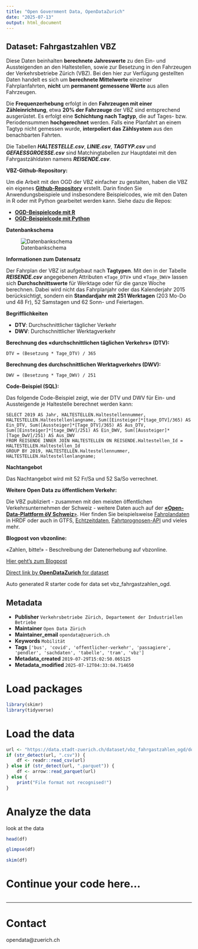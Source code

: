 ```yaml
---
title: "Open Government Data, OpenDataZurich"
date: "2025-07-13"
output: html_document
---
```


## Dataset: Fahrgastzahlen VBZ

Diese Daten beinhalten **berechnete Jahreswerte** zu den Ein- und Aussteigenden an den Haltestellen, sowie zur Besetzung in den Fahrzeugen der Verkehrsbetriebe Zürich (VBZ). Bei den hier zur Verfügung gestellten Daten handelt es sich um **berechnete Mittelwerte** einzelner Fahrplanfahrten, **nicht** um **permanent gemessene Werte** aus allen Fahrzeugen. 

Die **Frequenzerhebung** erfolgt in den **Fahrzeugen mit einer Zähleinrichtung**, etwa **20% der Fahrzeuge** der VBZ sind entsprechend ausgerüstet. Es erfolgt eine **Schichtung nach Tagtyp**, die auf Tages- bzw. Periodensummen **hochgerechnet** werden. Falls eine Planfahrt an einem Tagtyp nicht gemessen wurde, **interpoliert das Zählsystem** aus den benachbarten Fahrten.

Die Tabellen ***HALTESTELLE.csv***, ***LINIE.csv***, ***TAGTYP.csv*** und ***GEFAESSGROESSE.csv*** sind Matchingtabellen zur Hauptdatei mit den Fahrgastzähldaten namens ***REISENDE.csv***.



**VBZ-Github-Repository:**

Um die Arbeit mit den OGD der VBZ einfacher zu gestalten, haben die VBZ ein eigenes [**Github-Repository**](https://github.com/VerkehrsbetriebeZuerich ) erstellt.
Darin finden Sie Anwendungsbeispiele und insbesondere Beispielcodes, wie mit den Daten in R oder mit Python gearbeitet werden kann. Siehe dazu die Repos:

- [**OGD-Beispielcode mit R**](https://github.com/VerkehrsbetriebeZuerich/ogd_examples_R)
- [**OGD-Beispielcode mit Python**](https://github.com/VerkehrsbetriebeZuerich/ogd_examples_python)

[]()

**Datenbankschema**

![Datenbankschema](https://statistik.stadt-zuerich.ch/modules/ogd_bspe/pics/vbz/Datenschema_faga21.PNG)


[]()

**Informationen zum Datensatz**

Der Fahrplan der VBZ ist aufgebaut nach **Tagtypen**.
Mit den in der Tabelle ***REISENDE.csv*** angegebenen Attributen «`Tage_DTV`» und «`Tage_DWV`» lassen sich **Durchschnittswerte** für Werktage oder für die ganze Woche berechnen. Dabei wird nicht das Fahrplanjahr oder das Kalenderjahr 2015 berücksichtigt, sondern ein **Standardjahr mit 251 Werktagen** (203 Mo-Do und 48 Fr), 52 Samstagen und 62 Sonn- und Feiertagen.

[]()

**Begrifflichkeiten**


- **DTV**: Durchschnittlicher täglicher Verkehr
- **DWV**: Durchschnittlicher Werktagverkehr



[]()

**Berechnung des «durchschnittlichen täglichen Verkehrs» (DTV):**

`DTV = (Besetzung * Tage_DTV) / 365`

[]()

**Berechnung des durchschnittlichen Werktagverkehrs (DWV):**

`DWV = (Besetzung * Tage_DWV) / 251`


[]()

**Code-Beispiel (SQL):**

Das folgende Code-Beispiel zeigt, wie der DTV und DWV für Ein- und Aussteigende je Haltestelle berechnet werden kann:

    SELECT 2019 AS Jahr, HALTESTELLEN.Haltestellennummer, HALTESTELLEN.Haltestellenlangname, Sum([Einsteiger]*[tage_DTV]/365) AS Ein_DTV, Sum([Aussteiger]*[Tage_DTV]/365) AS Aus_DTV, Sum([Einsteiger]*[tage_DWV]/251) AS Ein_DWV, Sum([Aussteiger]*[Tage_DwV]/251) AS Aus_DWV
    FROM REISENDE INNER JOIN HALTESTELLEN ON REISENDE.Haltestellen_Id = HALTESTELLEN.Haltestellen_Id
    GROUP BY 2019, HALTESTELLEN.Haltestellennummer, HALTESTELLEN.Haltestellenlangname;

[]()

**Nachtangebot**

Das Nachtangebot wird mit 52 Fr/Sa und 52 Sa/So verrechnet.

[]()

**Weitere Open Data zu öffentlichem Verkehr:**

Die VBZ publiziert - zusammen mit den meisten öffentlichen Verkehrsunternehmen der Schweiz - weitere Daten auch auf der [**«Open-Data-Plattform öV Schweiz**»](https://opentransportdata.swiss/de/dataset). 
Hier finden Sie beispielsweise [Fahrplandaten](https://opentransportdata.swiss/search?q=fahrplan) in HRDF oder auch in GTFS, [Echtzeitdaten](https://opentransportdata.swiss/de/dataset/go-realtime), [Fahrtprognosen-API](https://opentransportdata.swiss/de/dataset/fahrtprognose) und vieles mehr.

[]()

**Blogpost von vbzonline:**

«Zahlen, bitte!» - Beschreibung der Datenerhebung auf vbzonline.

[Hier geht's zum Blogpost](https://vbzonline.ch/zahlen-bitte/)

[]()



[Direct link by **OpenDataZurich** for dataset](https://data.stadt-zuerich.ch/dataset/vbz_fahrgastzahlen_ogd)

Auto generated R starter code for data set vbz_fahrgastzahlen_ogd.

## Metadata

- **Publisher** `Verkehrsbetriebe Zürich, Departement der Industriellen Betriebe`
- **Maintainer** `Open Data Zürich`
- **Maintainer_email** `opendata@zuerich.ch`
- **Keywords** `Mobilität`
- **Tags** `['bus', 'covid', 'offentlicher-verkehr', 'passagiere', 'pendler', 'sachdaten', 'tabelle', 'tram', 'vbz']`
- **Metadata_created** `2019-07-29T15:02:50.065125`
- **Metadata_modified** `2025-07-12T04:33:04.714650`


# Load packages

```r
library(skimr)
library(tidyverse)
```

# Load the data

```r
url <- "https://data.stadt-zuerich.ch/dataset/vbz_fahrgastzahlen_ogd/download/LINIE.parquet"
if (str_detect(url, ".csv")) {
    df <- readr::read_csv(url)
} else if (str_detect(url, ".parquet")) {
    df <- arrow::read_parquet(url)
} else {
    print("File format not recognised!")
}
```

# Analyze the data

look at the data
```r
head(df)
```

```r
glimpse(df)
```

```r
skim(df)
```

# Continue your code here...

```r

```

------------------------------------------------------------------------

# Contact

opendata@zuerich.ch
